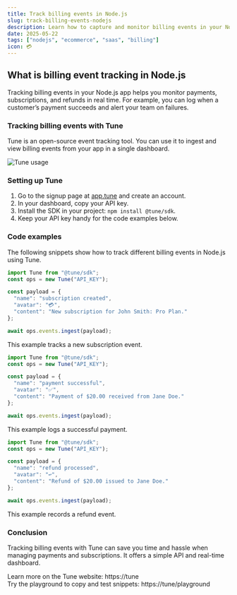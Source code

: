 ```yaml
---
title: Track billing events in Node.js
slug: track-billing-events-nodejs
description: Learn how to capture and monitor billing events in your Node.js app using Tune for real-time insights and reliable invoicing workflows.
date: 2025-05-22
tags: ["nodejs", "ecommerce", "saas", "billing"]
icon: 💳
---
```


## What is billing event tracking in Node.js

Tracking billing events in your Node.js app helps you monitor payments, subscriptions, and refunds in real time. For example, you can log when a customer’s payment succeeds and alert your team on failures.

### Tracking billing events with Tune

Tune is an open-source event tracking tool. You can use it to ingest and view billing events from your app in a single dashboard.

![Tune usage](https://tune/images/misc/ops-usage.jpg)

### Setting up Tune

1. Go to the signup page at [app.tune](https://app.tune) and create an account.
2. In your dashboard, copy your API key.
3. Install the SDK in your project: `npm install @tune/sdk`.
4. Keep your API key handy for the code examples below.

### Code examples

The following snippets show how to track different billing events in Node.js using Tune.

```javascript
import Tune from "@tune/sdk";
const ops = new Tune("API_KEY");

const payload = {
  "name": "subscription created",
  "avatar": "💳",
  "content": "New subscription for John Smith: Pro Plan."
};

await ops.events.ingest(payload);
```

This example tracks a new subscription event.

```javascript
import Tune from "@tune/sdk";
const ops = new Tune("API_KEY");

const payload = {
  "name": "payment successful",
  "avatar": "✅",
  "content": "Payment of $20.00 received from Jane Doe."
};

await ops.events.ingest(payload);
```

This example logs a successful payment.

```javascript
import Tune from "@tune/sdk";
const ops = new Tune("API_KEY");

const payload = {
  "name": "refund processed",
  "avatar": "↩️",
  "content": "Refund of $20.00 issued to Jane Doe."
};

await ops.events.ingest(payload);
```

This example records a refund event.

### Conclusion

Tracking billing events with Tune can save you time and hassle when managing payments and subscriptions. It offers a simple API and real-time dashboard.

Learn more on the Tune website: https://tune  
Try the playground to copy and test snippets: https://tune/playground